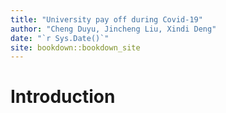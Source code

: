 ```yaml
--- 
title: "University pay off during Covid-19"
author: "Cheng Duyu, Jincheng Liu, Xindi Deng"
date: "`r Sys.Date()`"
site: bookdown::bookdown_site
---
```


# Introduction

